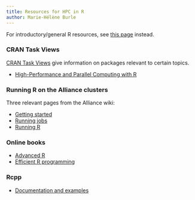 ```yaml
---
title: Resources for HPC in R
author: Marie-Hélène Burle
---
```


:::{.hnote}

For introductory/general R resources, see [this page](https://mint.westdri.ca/r/resources.html) instead.

:::

### CRAN Task Views

:::{.hnote}

[CRAN Task Views](https://cran.r-project.org/web/views/) give information on packages relevant to certain topics.

:::

- [High-Performance and Parallel Computing with R](https://cran.r-project.org/web/views/HighPerformanceComputing.html)

### Running R on the Alliance clusters

:::{.hnote}

Three relevant pages from the Alliance wiki:

:::

- [Getting started](https://docs.alliancecan.ca/wiki/Getting_started)
- [Running jobs](https://docs.alliancecan.ca/wiki/Running_jobs)
- [Running R](https://docs.alliancecan.ca/wiki/R)

### Online books

- [Advanced R](https://adv-r.hadley.nz/)
- [Efficient R programming](https://csgillespie.github.io/efficientR/)

### Rcpp

- [Documentation and examples](http://dirk.eddelbuettel.com/code/rcpp.html)

